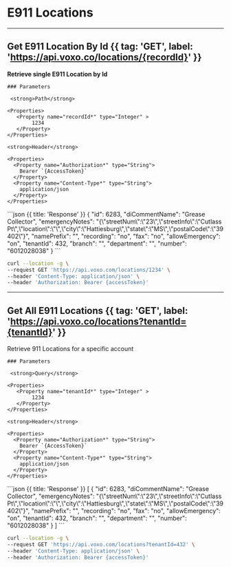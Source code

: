 

# E911 Locations

---

## Get E911 Location By Id {{ tag: 'GET', label: 'https://api.voxo.co/locations/{recordId}' }}

<Row>
  <Col>
    <strong>Retrieve single E911 Location by Id</strong>

    ### Parameters

     <strong>Path</strong>

    <Properties>
       <Property name="recordId*" type="Integer" >
            1234
       </Property>
    </Properties>

    <strong>Header</strong>

    <Properties>
      <Property name="Authorization*" type="String">
        Bearer `{AccessToken}`
      </Property>
      <Property name="Content-Type*" type="String">
        application/json
      </Property>
    </Properties>

  </Col>
  <Col sticky>
    ```json {{ title: 'Response' }}
    {
        "id": 6283,
        "diCommentName": "Grease Collector",
        "emergencyNotes": "{\"streetNum\":\"23\",\"streetInfo\":\"Cutlass Pt\",\"location\":\"\",\"city\":\"Hattiesburg\",\"state\":\"MS\",\"postalCode\":\"39402\"}",
        "namePrefix": "",
        "recording": "no",
        "fax": "no",
        "allowEmergency": "on",
        "tenantId": 432,
        "branch": "",
        "department": "",
        "number": "6012028038"
    }
    ```
  </Col>
</Row>


```bash {{ title: 'cURL' }}
curl --location -g \
--request GET 'https://api.voxo.com/locations/1234' \
--header 'Content-Type: application/json' \
--header 'Authorization: Bearer {accessToken}'
```

---

## Get All E911 Locations {{ tag: 'GET', label: 'https://api.voxo.co/locations?tenantId={tenantId}' }}

<Row>
  <Col>
    Retrieve 911 Locations for a specific account

    ### Parameters

     <strong>Query</strong>

    <Properties>
       <Property name="tenantId*" type="Integer" >
            1234
       </Property>
    </Properties>

    <strong>Header</strong>

    <Properties>
      <Property name="Authorization*" type="String">
        Bearer `{AccessToken}`
      </Property>
      <Property name="Content-Type*" type="String">
        application/json
      </Property>
    </Properties>

  </Col>
  <Col sticky>
    ```json {{ title: 'Response' }}
    [
        {
            "id": 6283,
            "diCommentName": "Grease Collector",
            "emergencyNotes": "{\"streetNum\":\"23\",\"streetInfo\":\"Cutlass Pt\",\"location\":\"\",\"city\":\"Hattiesburg\",\"state\":\"MS\",\"postalCode\":\"39402\"}",
            "namePrefix": "",
            "recording": "no",
            "fax": "no",
            "allowEmergency": "on",
            "tenantId": 432,
            "branch": "",
            "department": "",
            "number": "6012028038"
        }
    ]
    ```
  </Col>
</Row>


```bash {{ title: 'cURL' }}
curl --location -g \
--request GET 'https://api.voxo.com/locations?tenantId=432' \
--header 'Content-Type: application/json' \
--header 'Authorization: Bearer {accessToken}'
```

